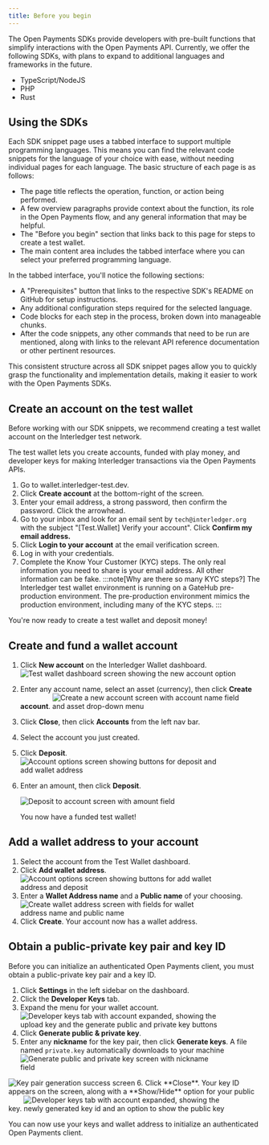 ```yaml
---
title: Before you begin
---
```



The Open Payments SDKs provide developers with pre-built functions that simplify interactions with the Open Payments API. Currently, we offer the following SDKs, with plans to expand to additional languages and frameworks in the future.

- <LinkOut href='https://github.com/interledger/open-payments-node'>TypeScript/NodeJS</LinkOut>
- <LinkOut href='https://github.com/interledger/open-payments-php'>PHP</LinkOut>
- <LinkOut href='https://github.com/interledger/open-payments-rust'>Rust</LinkOut>

## Using the SDKs

Each SDK snippet page uses a tabbed interface to support multiple programming languages. This means you can find the relevant code snippets for the language of your choice with ease, without needing individual pages for each language. The basic structure of each page is as follows:

- The page title reflects the operation, function, or action being performed.
- A few overview paragraphs provide context about the function, its role in the Open Payments flow, and any general information that may be helpful.
- The "Before you begin" section that links back to this page for steps to create a test wallet.
- The main content area includes the tabbed interface where you can select your preferred programming language.

In the tabbed interface, you'll notice the following sections:

- A "Prerequisites" button that links to the respective SDK's README on GitHub for setup instructions.
- Any additional configuration steps required for the selected language.
- Code blocks for each step in the process, broken down into manageable chunks.
- After the code snippets, any other commands that need to be run are mentioned, along with links to the relevant API reference documentation or other pertinent resources.

This consistent structure across all SDK snippet pages allow you to quickly grasp the functionality and implementation details, making it easier to work with the Open Payments SDKs.

## Create an account on the test wallet

Before working with our SDK snippets, we recommend creating a <LinkOut href='https://wallet.interledger-test.dev/'>test wallet account</LinkOut> on the Interledger test network.

The test wallet lets you create accounts, funded with play money, and developer keys for making Interledger transactions via the Open Payments APIs.

1. Go to <LinkOut href="https://wallet.interledger-test.dev">wallet.interledger-test.dev</LinkOut>.
2. Click **Create account** at the bottom-right of the screen.
3. Enter your email address, a strong password, then confirm the password. Click the arrowhead.
4. Go to your inbox and look for an email sent by `tech@interledger.org` with the subject "[Test.Wallet] Verify your account". Click **Confirm my email address.**
5. Click **Login to your account** at the email verification screen.
6. Log in with your credentials.
7. Complete the Know Your Customer (KYC) steps. The only real information you need to share is your email address. All other information can be fake.
   :::note[Why are there so many KYC steps?]
   The Interledger test wallet environment is running on a GateHub pre-production environment. The pre-production environment mimics the production environment, including many of the <LinkOut href="https://support.gatehub.net/hc/en-us/articles/360021131234-KYC-requirements-for-account-verification">KYC steps</LinkOut>.
   :::

You're now ready to create a test wallet and deposit money!

## Create and fund a wallet account

1.  Click **New account** on the Interledger Wallet dashboard.
    <img src='/img/snippets/tw-dashboard.png' alt='Test wallet dashboard screen showing the new account option' class='img-outline' style='max-width:500px'/>
2.  Enter any account name, select an asset (currency), then click **Create account**.
    <img src='/img/snippets/tw-create-acct.png' alt='Create a new account screen with account name field and asset drop-down menu' class='img-outline' style='max-width:400px'/>
3.  Click **Close**, then click **Accounts** from the left nav bar.
4.  Select the account you just created.
5.  Click **Deposit**.
    <img src='/img/snippets/tw-acct-options.png' alt='Account options screen showing buttons for deposit and add wallet address' class='img-outline' style='max-width:400px'/>
6.  Enter an amount, then click **Deposit**.

    <img src='/img/snippets/tw-deposit.png' alt='Deposit to account screen with amount field' class='img-outline' style='max-width:400px'/>

    You now have a funded test wallet!

## Add a wallet address to your account

1. Select the account from the Test Wallet dashboard.
2. Click **Add wallet address**.
   <img src='/img/snippets/tw-acct-options.png' alt='Account options screen showing buttons for add wallet address and deposit' class='img-outline' style='max-width:400px'/>
3. Enter a **Wallet Address name** and a **Public name** of your choosing.
   <img src='/img/snippets/tw-create-wallet-address.png' alt='Create wallet address screen with fields for wallet address name and public name' class='img-outline' style='max-width:400px'/>
4. Click **Create**. Your account now has a wallet address.

## Obtain a public-private key pair and key ID

Before you can initialize an authenticated Open Payments client, you must obtain a public-private key pair and a key ID.

1. Click **Settings** in the left sidebar on the dashboard.
2. Click the **Developer Keys** tab.
3. Expand the menu for your wallet account.
   <img src='/img/snippets/tw-dev-keys-tab.png' alt='Developer keys tab with account expanded, showing the upload key and the generate public and private key buttons' class='img-outline' style='max-width:400px'/>
4. Click **Generate public & private key**.
5. Enter any **nickname** for the key pair, then click **Generate keys**. A file named `private.key` automatically downloads to your machine
      <img src='/img/snippets/tw-generate-key-pair.png' alt='Generate public and private key screen with nickname field' class='img-outline' style='max-width:400px'/>
<img src='/img/snippets/tw-key-pair-success.png' alt='Key pair generation success screen' class='img-outline' style='max-width:400px'/>
6. Click **Close**. Your key ID appears on the screen, along with a **Show/Hide** option for your public key.
   <img src='/img/snippets/tw-key-id.png' alt='Developer keys tab with account expanded, showing the newly generated key id and an option to show the public key' class='img-outline' style='max-width:400px'/>

You can now use your keys and wallet address to initialize an authenticated Open Payments client.
